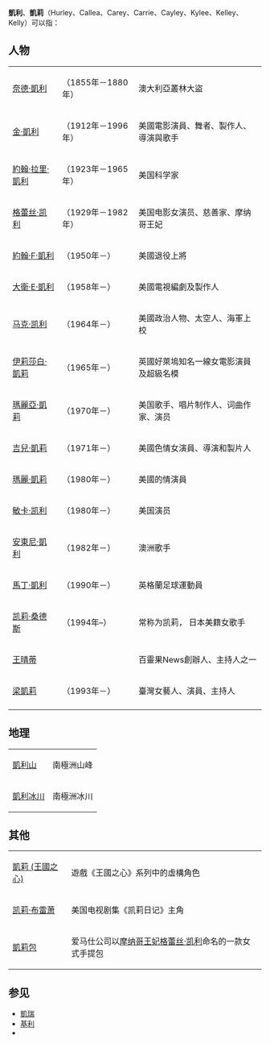 '''凱利'''、'''凱莉'''（Hurley、Callea、Carey、Carrie、Cayley、Kylee、Kelley、Kelly）可以指：

==人物==
{| class="wikitable"
|-
|[[奈德·凱利|奈德·凱利]]||（1855年－1880年）||澳大利亞叢林大盜
|-
|[[金·凱利|金·凱利]]||（1912年－1996年）||美國電影演員、舞者、製作人、導演與歌手
|-
|[[約翰·拉里·凱利|約翰·拉里·凱利]]||（1923年－1965年）||美国科学家
|-
|[[格蕾丝·凯利|格蕾丝·凯利]]||（1929年－1982年）||美国电影女演员、慈善家、摩纳哥王妃
|-
|[[約翰·F·凱利|約翰·F·凱利]]||（1950年－）||美國退役上將
|-
|[[大衛·E·凱利|大衛·E·凱利]]||（1958年－）||美國電視編劇及製作人
|-
|[[马克·凯利|马克·凯利]]||（1964年－）||美國政治人物、太空人、海軍上校
|-
|[[伊莉莎白·凱莉|伊莉莎白·凱莉]]||（1965年－）||英國好萊塢知名一線女電影演員及超級名模
|-
|[[瑪麗亞·凱莉|瑪麗亞·凱莉]]||（1970年－）||美国歌手、唱片制作人、词曲作家、演员
|-
|[[吉兒·凱莉|吉兒·凱莉]]||（1971年－）||美國色情女演員、導演和製片人
|-
|[[瑪麗·凱莉|瑪麗·凱莉]]||（1980年－）||美國的情演員
|-
|[[敏卡·凯利|敏卡·凯利]]||（1980年－）||美国演员
|-
|[[安東尼·凱利|安東尼·凱利]]||（1982年－）||澳洲歌手
|-
|[[馬丁·凱利|馬丁·凱利]]||（1990年－）||英格蘭足球運動員
|-
|[[凯莉·桑德斯|凯莉·桑德斯]]||（1994年–）||常称为凯莉， 日本美籍女歌手
|-
|[[王晴蒂|王晴蒂]]||||百靈果News創辦人、主持人之一
|-
|[[梁凱莉|梁凱莉]] ||（1993年－）|| 臺灣女藝人、演員、主持人
|-
|}

==地理==
{| class="wikitable"
|-
|[[凱利山|凱利山]]||南極洲山峰
|-
|[[凱利冰川|凱利冰川]]||南極洲冰川
|}

==其他==
{| class="wikitable"
|-
|[[凱莉_(王國之心)|凱莉 (王國之心)]]||遊戲《王國之心》系列中的虛構角色
|-
|[[凯莉·布雷萧|凯莉·布雷萧]]||美国电视剧集《凯莉日记》主角
|-
|[[凱莉包|凱莉包]]||爱马仕公司以[[摩纳哥|摩纳哥]][[王妃|王妃]][[格蕾丝·凯利|格蕾丝·凯利]]命名的一款女式手提包
|}

==参见==
*[[凱瑞|凱瑞]]
*[[基利|基利]]
*{{tsl|en|Carrie|嘉莉}}
{{Disambiguation|Cat=二字人名译名消歧义}}